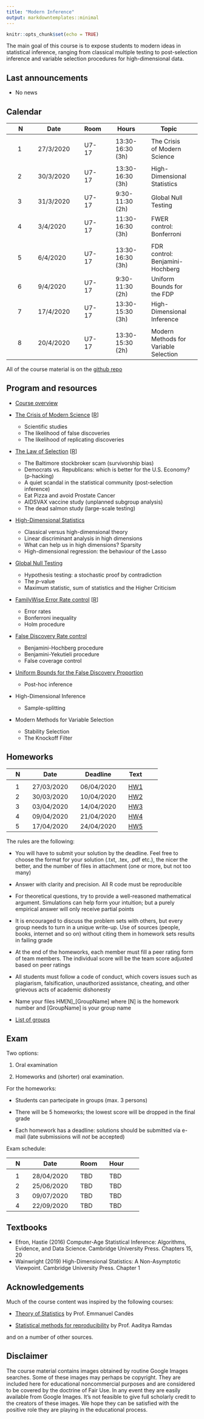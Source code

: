 ```yaml
---
title: "Modern Inference"
output: markdowntemplates::minimal
---
```


```r
knitr::opts_chunk$set(echo = TRUE)
```


The main goal of this course is to expose students to modern ideas in statistical inference, ranging from classical multiple testing to post-selection inference and variable selection procedures for high-dimensional data. 



## Last announcements

* No news

## Calendar

|| N || Date || Room || Hours || Topic || 
|-|-|-|-|-|-|-|-|-|-|-|
||  || ||  ||  || ||
|| 1 || 27/3/2020 || U7-17 || 13:30-16:30 (3h) || The Crisis of Modern Science  ||
||  || ||  ||  || ||
|| 2 || 30/3/2020 || U7-17 || 13:30-16:30 (3h) || High-Dimensional Statistics ||
|| 3 || 31/3/2020 || U7-17 || 9:30-11:30 (2h) || Global Null Testing ||
|| 4 || 3/4/2020 || U7-17 || 11:30-16:30 (3h) || FWER control: Bonferroni ||
||  || ||  ||  || ||
|| 5 || 6/4/2020 || U7-17 || 13:30-16:30 (3h) || FDR control: Benjamini-Hochberg ||
|| 6 || 9/4/2020 || U7-17 || 9:30-11:30 (2h) ||  Uniform Bounds for the FDP  ||
|| 7 || 17/4/2020 || U7-17 || 13:30-15:30 (3h) || High-Dimensional Inference  ||
||  || ||  ||  || ||
|| 8 || 20/4/2020 || U7-17 || 13:30-15:30 (2h) || Modern Methods for Variable Selection ||

All of the course material is on the 
[github repo](https://github.com/aldosolari/MI)


## Program and resources

* [Course overview](docs/slides/0_intro.pdf)

* [The Crisis of Modern Science](docs/slides/1_crisis.pdf) [[R](docs/code/1_crisis.R)]
    - Scientific studies
    - The likelihood of false discoveries
    - The likelihood of replicating discoveries

* [The Law of Selection](docs/slides/2_lawsel.pdf)  [[R](docs/code/2_lawsel.R)]
    - The Baltimore stockbroker scam (survivorship bias)
    - Democrats vs. Republicans: which is better for the U.S.
Economy? (p-hacking)
    - A quiet scandal in the statistical community (post-selection
inference)
    - Eat Pizza and avoid Prostate Cancer
    - AIDSVAX vaccine study (unplanned subgroup analysis)
    - The dead salmon study (large-scale testing)
    
* [High-Dimensional Statistics](docs/slides/3_hds.pdf)
    - Classical versus high-dimensional theory
    - Linear discriminant analysis in high dimensions
    - What can help us in high dimensions? Sparsity
    - High-dimensional regression: the behaviour of the Lasso

* [Global Null Testing](docs/slides/4_glob.pdf)
    - Hypothesis testing: a stochastic proof by contradiction
    - The $p$-value
    - Maximum statistic, sum of statistics and the Higher Criticism

* [FamilyWise Error Rate control](docs/slides/5_fwer.pdf) [[R](docs/code/5_fwer.R)]
    - Error rates
    - Bonferroni inequality
    - Holm procedure

* [False Discovery Rate control](docs/slides/6_fdr.pdf)
    - Benjamini-Hochberg procedure 
    - Benjamini-Yekutieli procedure
    - False coverage control
    
* [Uniform Bounds for the False Discovery Proportion](docs/slides/7_posthoc.pdf)
    - Post-hoc inference
<!-- - Closed testing with Simes local tests -->

* High-Dimensional Inference
    - Sample-splitting

* Modern Methods for Variable Selection
    - Stability Selection
    - The Knockoff Filter


## Homeworks

|| N || Date || Deadline || Text ||
|-|-|-|-|-|-|-|-|-|-|
||  || ||  ||  || ||
|| 1 || 27/03/2020 || 06/04/2020 || [HW1](docs/hw/hw1.pdf) ||
|| 2 || 30/03/2020 || 10/04/2020 || [HW2](docs/hw/hw2.pdf) ||
|| 3 || 03/04/2020 || 14/04/2020 || [HW3](docs/hw/hw3.pdf) ||
|| 4 || 09/04/2020 || 21/04/2020 || [HW4](docs/hw/hw4.pdf) ||
|| 5 || 17/04/2020 || 24/04/2020 || [HW5]() ||

The rules are the following:

* You will have to submit your solution by the deadline. Feel free to choose the format for your solution (.txt, .tex, .pdf etc.), the nicer the better, and the number of files in attachment (one or more, but not too many)

* Answer with clarity and precision. All R code must be reproducible

* For theoretical questions, try to provide a well-reasoned mathematical argument. Simulations can help form your intuition; but a purely empirical answer will only receive partial points

* It is encouraged to discuss the problem sets with others, but every group needs to turn in a unique write-up. Use of sources (people, books, internet and so on) without citing them in homework sets results in failing grade

* At the end of the homeworks, each member must fill a peer rating form of team members. The individual score will be the team score adjusted based on peer ratings

* All students must follow a code of conduct, which covers issues such as plagiarism, falsification, unauthorized assistance, cheating, and other grievous acts of academic dishonesty

* Name your files HM[N]_[GroupName] where [N] is the homework number and [GroupName] is your group name

* [List of groups](docs/hw/groups.pdf)

## Exam

Two options: 

1. Oral examination 

2. Homeworks and (shorter) oral examination.  

For the homeworks:

  * Students can partecipate in groups (max. 3 persons)  
  
  * There will be 5 homeworks; the lowest score will be dropped in the final grade
  
  * Each homework has a deadline: solutions should be submitted via e-mail (late submissions will *not* be accepted)
  

Exam schedule:

|| N || Date || Room || Hour ||
|-|-|-|-|-|-|-|-|-|-|
||  || ||  ||  || ||
|| 1 || 28/04/2020 || TBD || TBD ||
|| 2 || 25/06/2020 || TBD || TBD ||
|| 3 || 09/07/2020 || TBD || TBD ||
|| 4 || 22/09/2020 || TBD || TBD ||

## Textbooks

* Efron, Hastie (2016) Computer-Age Statistical Inference: Algorithms, Evidence, and Data Science. Cambridge University Press. Chapters 15, 20 
* Wainwright (2019) High-Dimensional Statistics: A Non-Asymptotic Viewpoint. Cambridge University Press. Chapter 1

## Acknowledgements 

Much of the course content was inspired by the following courses:

* [Theory of Statistics](https://statweb.stanford.edu/~candes/teaching/stats300c/) by Prof. Emmanuel Candès

* [Statistical methods for reproducibility](https://www.stat.cmu.edu/~aramdas/reproducibility19/r19.html) by Prof. Aaditya Ramdas

and on a number of other sources.


## Disclaimer

The course material contains images obtained by routine Google Images searches. Some of these images may perhaps be copyright. They are included here for
educational noncommercial purposes and are considered to be covered by the doctrine
of Fair Use. In any event they are easily available from Google Images. It's not
feasible to give full scholarly credit to the creators of these images. We hope they can
be satisfied with the positive role they are playing in the educational process.
